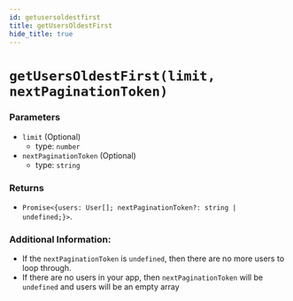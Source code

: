 ```yaml
---
id: getusersoldestfirst
title: getUsersOldestFirst
hide_title: true
---
```


# ``getUsersOldestFirst(limit, nextPaginationToken)``

### Parameters
- ``limit`` (Optional)
  - type: ``number``
- ``nextPaginationToken`` (Optional)
  - type: ``string``


### Returns
- ``Promise<{users: User[]; nextPaginationToken?: string | undefined;}>``.

### Additional Information:
- If the ``nextPaginationToken`` is ``undefined``, then there are no more users to loop through.
- If there are no users in your app, then ``nextPaginationToken`` will be ``undefined`` and users will be an empty array
